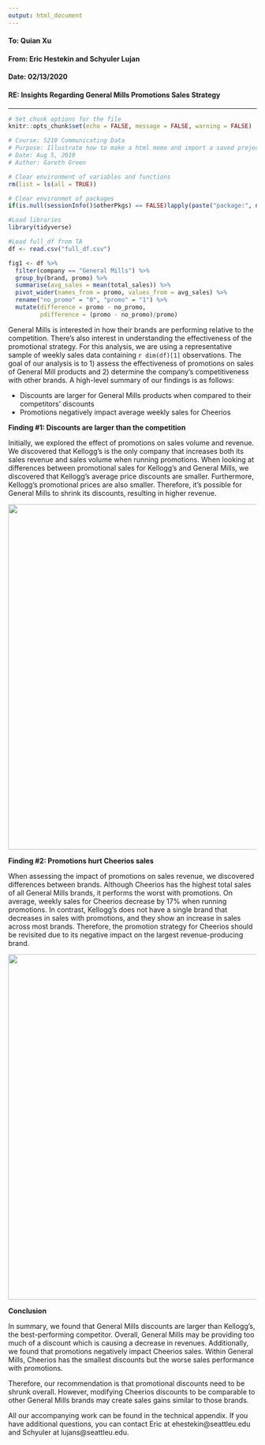 ```yaml
---
output: html_document
---
```


#### **To:** Quian Xu
  
#### **From:** Eric Hestekin and Schyuler Lujan 
  
#### **Date:** 02/13/2020

#### **RE:** Insights Regarding General Mills Promotions Sales Strategy 

***

```r
# Set chunk options for the file
knitr::opts_chunk$set(echo = FALSE, message = FALSE, warning = FALSE)

```

```r
# Course: 5210 Communicating Data
# Purpose: Illustrate how to make a html memo and import a saved project visual
# Date: Aug 5, 2019
# Author: Gareth Green

```

```r
# Clear environment of variables and functions
rm(list = ls(all = TRUE)) 

# Clear environmet of packages
if(is.null(sessionInfo()$otherPkgs) == FALSE)lapply(paste("package:", names(sessionInfo()$otherPkgs), sep=""), detach, character.only = TRUE, unload = TRUE)

```

```r
#Load libraries
library(tidyverse)

#Load full_df from TA
df <- read.csv("full_df.csv")

fig1 <- df %>% 
  filter(company == "General Mills") %>% 
  group_by(brand, promo) %>% 
  summarise(avg_sales = mean(total_sales)) %>% 
  pivot_wider(names_from = promo, values_from = avg_sales) %>% 
  rename("no_promo" = "0", "promo" = "1") %>% 
  mutate(difference = promo - no_promo,
         pdifference = (promo - no_promo)/promo)
```

General Mills is interested in how their brands are performing relative to the competition. There's also interest in understanding the effectiveness of the promotional strategy. For this analysis, we are using a representative sample of weekly sales data containing `r dim(df)[1]` observations. The goal of our analysis is to 1) assess the effectiveness of promotions on sales of General Mill products and 2) determine the company's competitiveness with other brands. A high-level summary of our findings is as follows:

- Discounts are larger for General Mills products when compared to their competitors' discounts
- Promotions negatively impact average weekly sales for Cheerios

**Finding #1: Discounts are larger than the competition**

Initially, we explored the effect of promotions on sales volume and revenue. We discovered that Kellogg's is the only company that increases both its sales revenue and sales volume when running promotions. When looking at differences between promotional sales for Kellogg's and General Mills, we discovered that Kellogg's average price discounts are smaller. Furthermore, Kellogg's promotional prices are also smaller. Therefore, it's possible for General Mills to shrink its discounts, resulting in higher revenue.


![](promo_price_compare_dumbbell_plot.png){width=700px}

**Finding #2: Promotions hurt Cheerios sales**

When assessing the impact of promotions on sales revenue, we discovered differences between brands. Although Cheerios has the highest total sales of all General Mills brands, it performs the worst with promotions. On average, weekly sales for Cheerios decrease by 17% when running promotions. In contrast, Kellogg's does not have a single brand that decreases in sales with promotions, and they show an increase in sales across most brands. Therefore, the promotion strategy for Cheerios should be revisited due to its negative impact on the largest revenue-producing brand.


![](figure1.png){width=700px}

**Conclusion**

In summary, we found that General Mills discounts are larger than Kellogg's, the best-performing competitor. Overall, General Mills may be providing too much of a discount which is causing a decrease in revenues. Additionally, we found that promotions negatively impact Cheerios sales. Within General Mills, Cheerios has the smallest discounts but the worse sales performance with promotions. 

Therefore, our recommendation is that promotional discounts need to be shrunk overall. However, modifying Cheerios discounts to be comparable to other General Mills brands may create sales gains similar to those brands. 

All our accompanying work can be found in the technical appendix. If you have additional questions, you can contact Eric at ehestekin@seattleu.edu and Schyuler at lujans@seattleu.edu.

